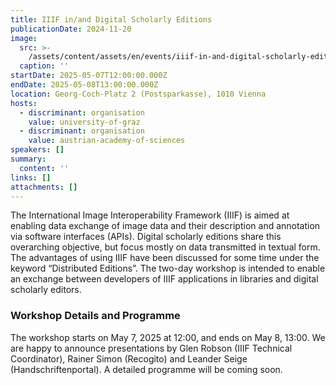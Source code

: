 ```yaml
---
title: IIIF in/and Digital Scholarly Editions
publicationDate: 2024-11-20
image:
  src: >-
    /assets/content/assets/en/events/iiif-in-and-digital-scholarly-editions/image/src.png
  caption: ''
startDate: 2025-05-07T12:00:00.000Z
endDate: 2025-05-08T13:00:00.000Z
location: Georg-Coch-Platz 2 (Postsparkasse), 1010 Vienna
hosts:
  - discriminant: organisation
    value: university-of-graz
  - discriminant: organisation
    value: austrian-academy-of-sciences
speakers: []
summary:
  content: ''
links: []
attachments: []
---
```

The International Image Interoperability Framework (IIIF) is aimed at enabling data exchange of image data and their description and annotation via software interfaces (APIs). Digital scholarly editions share this overarching objective, but focus mostly on data transmitted in textual form. The advantages of using IIIF have been discussed for some time under the keyword “Distributed Editions”. The two-day workshop is intended to enable an exchange between developers of IIIF applications in libraries and digital scholarly editors.

### Workshop Details and Programme

The workshop starts on May 7, 2025 at 12:00, and ends on May 8, 13:00. We are happy to announce presentations by Glen Robson (IIIF Technical Coordinator), Rainer Simon (Recogito) and Leander Seige (Handschriftenportal). A detailed programme will be coming soon.
